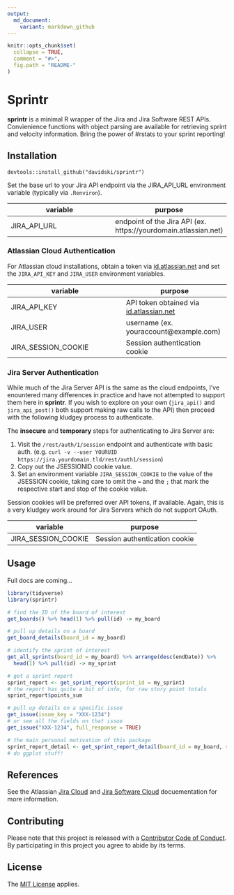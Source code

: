 ```yaml
---
output:
  md_document:
    variant: markdown_github
---
```


<!-- README.md is generated from README.Rmd. Please edit that file -->

```r
knitr::opts_chunk$set(
  collapse = TRUE,
  comment = "#>",
  fig.path = "README-"
)
```

# Sprintr

**sprintr** is a minimal R wrapper of the Jira and Jira Software REST APIs. 
Convienience functions with object parsing are available for retrieving sprint 
and velocity information. Bring the power of #rstats to your sprint reporting!

## Installation

`devtools::install_github("davidski/sprintr")`

Set the base url to your Jira API endpoint via the JIRA_API_URL environment 
variable (typically via `.Renviron`).

| variable | purpose |
|----------|---------|
| JIRA_API_URL | endpoint of the Jira API (ex. https://yourdomain.atlassian.net) |

### Atlassian Cloud Authentication

For Atlassian cloud installations, obtain a token via 
[id.atlassian.net](https://id.atlassian.net) and set the `JIRA_API_KEY` and 
`JIRA_USER` environment variables. 

| variable | purpose |
|----------|---------|
| JIRA_API_KEY | API token obtained via [id.atlassian.net](https://id.atlassian.net) |
| JIRA_USER | username (ex. youraccount@example.com) |
| JIRA_SESSION_COOKIE | Session authentication cookie

### Jira Server Authentication

While much of the Jira Server API is the same as the cloud endpoints, I've 
enountered many differences in practice and have not attempted to support them 
here in **sprintr**. If you wish to explore on your own (`jira_api()` 
and `jira_api_post()` both support making raw calls to the API) then proceed 
with the following kludgey  process to authenticate.

The **insecure** and **temporary** steps for authenticating to Jira Server are:

  1. Visit the `/rest/auth/1/session` endpoint and authenticate with basic 
  auth. (e.g. `curl -v --user YOURUID https://jira.yourdomain.tld/rest/auth1/session`)
  2. Copy out the JSESSIONID cookie value.
  3. Set an environment variable `JIRA_SESSION_COOKIE` to the value of the 
  JSESSION cookie, taking care to omit the `=` and the `;` that mark the respective 
  start and stop of the cookie value.
  
Session cookies will be preferred over API tokens, if available. Again, this is 
a very kludgey work around for Jira Servers which do not support OAuth.
  
| variable | purpose |
|----------|---------|
| JIRA_SESSION_COOKIE | Session authentication cookie

## Usage

Full docs are coming...

```r
library(tidyverse)
library(sprintr)

# find the ID of the board of interest
get_boards() %>% head(1) %>% pull(id) -> my_board

# pull up details on a board
get_board_details(board_id = my_board)

# identify the sprint of interest
get_all_sprints(board_id = my_board) %>% arrange(desc(endDate)) %>% 
  head(1) %>% pull(id) -> my_sprint

# get a sprint report
sprint_report <- get_sprint_report(sprint_id = my_sprint)
# the report has quite a bit of info, for raw story point totals
sprint_report$points_sum

# pull up details on a specific issue
get_issue(issue_key = "XXX-1234")
# or see all the fields on that issue
get_issue("XXX-1234", full_response = TRUE)

# the main personal motivation of this package
sprint_report_detail <- get_sprint_report_detail(board_id = my_board, sprint_id = my_sprint)
# do ggplot stuff!
```

## References

See the Atlassian [Jira Cloud](https://developer.atlassian.com/cloud/jira/platform/rest)
and [Jira Software Cloud](https://docs.atlassian.com/jira-software/REST/cloud) 
docuementation for more information.

## Contributing

Please note that this project is released with a [Contributor Code of Conduct](CONDUCT.md). By participating in this project you agree to abide by its terms.

## License

The [MIT License](LICENSE) applies.
